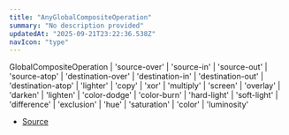 ```yaml
---
title: "AnyGlobalCompositeOperation"
summary: "No description provided"
updatedAt: "2025-09-21T23:22:36.538Z"
navIcon: "type"
---
```



GlobalCompositeOperation \| 'source\-over' \| 'source\-in' \| 'source\-out' \| 'source\-atop' \| 'destination\-over' \| 'destination\-in' \| 'destination\-out' \| 'destination\-atop' \| 'lighter' \| 'copy' \| 'xor' \| 'multiply' \| 'screen' \| 'overlay' \| 'darken' \| 'lighten' \| 'color\-dodge' \| 'color\-burn' \| 'hard\-light' \| 'soft\-light' \| 'difference' \| 'exclusion' \| 'hue' \| 'saturation' \| 'color' \| 'luminosity'

- [Source](https://github.com/NMMTY/LazyCanvas/blob/ba4be40168e49b0348ae523995fc10eec8149d6c/packages/lazycanvas/src/types/types.d.ts#L68)